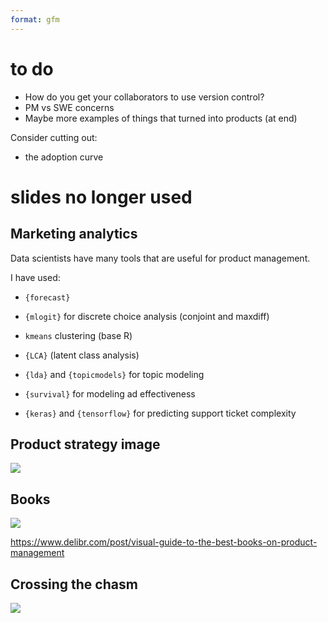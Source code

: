 ```yaml
---
format: gfm
---
```



# to do


- How do you get your collaborators to use version control?
- PM vs SWE concerns
- Maybe more examples of things that turned into products (at end)

Consider cutting out:

- the adoption curve

# slides no longer used

## Marketing analytics

Data scientists have many tools that are useful for product management. 

I have used:

-   `{forecast}`

-   `{mlogit}` for discrete choice analysis (conjoint and maxdiff)

-   `kmeans` clustering (base R)

-   `{LCA}` (latent class analysis)

-   `{lda}` and `{topicmodels}` for topic modeling

-   `{survival}` for modeling ad effectiveness

-   `{keras}` and `{tensorflow}` for predicting support ticket complexity



## Product strategy image {visibility="hidden"}

![](images/product-strategy.png)


## Books {visibility="hidden"}

![](images/visual-guide.png)

::: {.r-stack}
<https://www.delibr.com/post/visual-guide-to-the-best-books-on-product-management>
:::


## Crossing the chasm {visibility="hidden"}


![](images/life-cycle-curve-chasm.drawio.png)

